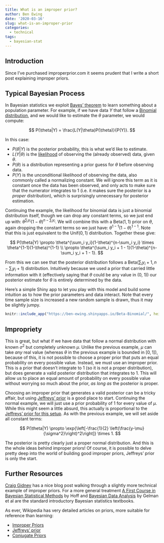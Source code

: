 ---
title: What is an improper prior?
author: Ben Ewing
date: '2020-03-16'
slug: what-is-an-improper-prior
categories:
  - technical
tags:
  - bayesian-stat
---

## Introduction

Since I've purchased improperprior.com it seems prudent that I write a short post explaining improper priors.

## Typical Bayesian Process

In Bayesian statistics we exploit [Bayes' theorem](https://en.wikipedia.org/wiki/Bayes%27_theorem) to learn something about a population parameter. For example, if we have data $Y$ that follow a [Binomial distribution](https://en.wikipedia.org/wiki/Binomial_distribution), and we would like to estimate the $\theta$ parameter, we would compute:

$$
P(\theta|Y) = \frac{L(Y|\theta)P(\theta)}{P(Y)}.
$$

In this case:

* $P(\theta|Y)$ is the posterior probability, this is what we'd like to estimate.
* $L(Y|\theta)$ is the [likelihood](https://en.wikipedia.org/wiki/Likelihood_function) of observing the (already observed) data, given $\theta$.
* $P(\theta)$ is a distribution representing a prior guess for $\theta$ before observing data.
* $P(Y)$ is the unconditional likelihood of observing the data, also commonly called a normalizing constant. We will ignore this term as it is constant once the data has been observed, and only acts to make sure that the numerator integrates to 1 (i.e. it makes sure the posterior is a _proper_ distribution), which is surprisingly unnecessary for posterior estimation.

Continuing the example, the likelihood for binomial data is just a binomial distribution itself, though we can drop any constant terms, so we just end up with: $\theta^{\sum_i y_i}(1-\theta)^{n-\sum_i y_i}$. We will combine this with a $\text{Beta}(1, 1)$ prior on $\theta$, again dropping the constant terms so we just have: $\theta^{1-1}(1-\theta)^{1-1}$. Note that this is just equivalent to the $\text{Unif}(0, 1)$ distribution. Together these give:

$$
P(\theta|Y) \propto \theta^{\sum_i y_i}(1-\theta)^{n-\sum_i y_i} \times \theta^{1-1}(1-\theta)^{1-1} \\
            \propto \theta^{\sum_i y_i + 1 - 1}(1-\theta)^{n-\sum_i y_i  + 1 - 1}.
$$

From this we can see that the posterior distribution follows a $\text{Beta}(\sum_i y_i + 1, n - \sum_i y_i + 1)$ distribution. Intuitively  because we used a prior that carried little information with it (effectively saying that $\theta$ could be any value in (0, 1)) our posterior estimate for $\theta$ is entirely determined by the data.

Here's a simple Shiny app to let you play with this model and build some intuition as to how the prior parameters and data interact. Note that every time sample size is increased a new random sample is drawn, thus it may be slightly jumpy.

```{r, fig.width = 15, echo = F}
knitr::include_app("https://ben-ewing.shinyapps.io/Beta-Binomial/", height = 465)
```

## Impropriety

This is great, but what if we have data that follow a normal distribution with known $\sigma^2$ but completely unknown $\mu$. Unlike the previous example, $\mu$ can take _any_ real value (whereas $\theta$ in the previous example is bounded in $[0, 1]$), because of this, it is not possible to choose a proper prior that puts an equal probability on every possible value. Instead, we must use an improper prior. This is a prior that doesn't integrate to 1 (so it is not a proper distribution), but does generate a valid posterior distribution that integrates to 1. This will allow us to place an equal amount of probability on every possible value without worrying so much about the prior, _as long as_ the posterior is proper. 

Choosing an improper prior that generates a valid posterior can be a tricky affair, but using [Jeffreys' prior](https://en.wikipedia.org/wiki/Jeffreys_prior) is a good place to start. Continuing the normal example, we will just use a prior probability of 1 for every value of $\mu$. While this might seem a little absurd, this actually is proportional to the [Jeffreys' prior for this setup](https://en.wikipedia.org/wiki/Jeffreys_prior#Gaussian_distribution_with_mean_parameter). As with the previous example, we will set aside all constant terms:

$$
P(\theta|Y) \propto \exp{\left[-\frac{1}{2} \left(\frac{y-\mu}{\sigma^2}\right)^2\right]} \times 1.
$$

The posterior is pretty clearly just a proper normal distribution. And this is the whole ideas behind improper priors! Of course, it is possible to delve pretty deep into the world of building good improper priors, Jeffreys' prior is only the start.

## Further Resources

[Craig Gidney](https://algassert.com/post/1630) has a nice blog post walking through a slightly more technical example of improper priors. For a more general treatment [A First Course in Bayesian Statistical Methods](https://duckduckgo.com/?t=ffab&q=A+First+Course+in+Bayesian+Statistical+Methods&atb=v198-1&ia=shopping) by Hoff and [Bayesian Data Analysis](https://duckduckgo.com/?q=bayesian+data+analysis&t=ffab&atb=v198-1&ia=shopping) by Gelman et al are the standard introductory Bayesian statistics textbooks.

As ever, Wikipedia has very detailed articles on priors, more suitable for reference than learning:

* [Improper Priors](https://en.wikipedia.org/wiki/Prior_probability#Improper_priors)
* [Jeffreys' prior](https://en.wikipedia.org/wiki/Jeffreys_prior)
* [Conjugate Priors](https://en.wikipedia.org/wiki/Conjugate_prior)


